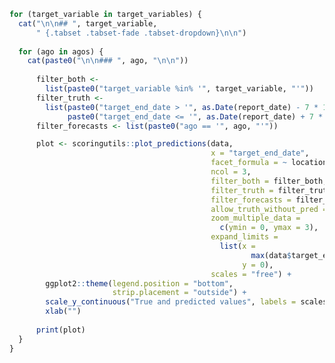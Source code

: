 ```r

for (target_variable in target_variables) {
  cat("\n\n## ", target_variable,
      " {.tabset .tabset-fade .tabset-dropdown}\n\n")
      
  for (ago in agos) {
    cat(paste0("\n\n### ", ago, "\n\n"))
  
      filter_both <-
        list(paste0("target_variable %in% '", target_variable, "'")) 
      filter_truth <-
        list(paste0("target_end_date > '", as.Date(report_date) - 7 * 10, "'"), 
             paste0("target_end_date <= '", as.Date(report_date) + 7 * 4, "'"))
      filter_forecasts <- list(paste0("ago == '", ago, "'"))

      plot <- scoringutils::plot_predictions(data,
                                             x = "target_end_date",
                                             facet_formula = ~ location_name,
                                             ncol = 3, 
                                             filter_both = filter_both,
                                             filter_truth = filter_truth,
                                             filter_forecasts = filter_forecasts,
                                             allow_truth_without_pred = FALSE,
                                             zoom_multiple_data =
                                               c(ymin = 0, ymax = 3),
                                             expand_limits =
                                               list(x =
                                                      max(data$target_end_date),
                                                    y = 0),
                                             scales = "free") + 
        ggplot2::theme(legend.position = "bottom", 
                       strip.placement = "outside") +
        scale_y_continuous("True and predicted values", labels = scales::comma) +
        xlab("")
      
      print(plot)
  }
}



```
